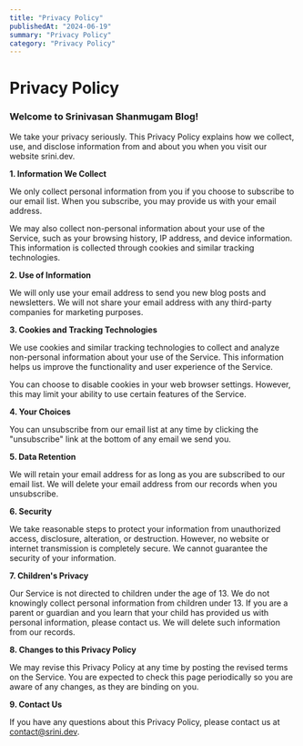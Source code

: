 ```yaml
---
title: "Privacy Policy"
publishedAt: "2024-06-19"
summary: "Privacy Policy"
category: "Privacy Policy"
---
```


# Privacy Policy

### Welcome to Srinivasan Shanmugam Blog!

We take your privacy seriously. This Privacy Policy explains how we collect, use, and disclose information from and about you when you visit our website srini.dev.

**1. Information We Collect**

We only collect personal information from you if you choose to subscribe to our email list. When you subscribe, you may provide us with your email address.

We may also collect non-personal information about your use of the Service, such as your browsing history, IP address, and device information. This information is collected through cookies and similar tracking technologies.

**2. Use of Information**

We will only use your email address to send you new blog posts and newsletters. We will not share your email address with any third-party companies for marketing purposes.

**3. Cookies and Tracking Technologies**

We use cookies and similar tracking technologies to collect and analyze non-personal information about your use of the Service. This information helps us improve the functionality and user experience of the Service.

You can choose to disable cookies in your web browser settings. However, this may limit your ability to use certain features of the Service.

**4. Your Choices**

You can unsubscribe from our email list at any time by clicking the "unsubscribe" link at the bottom of any email we send you.

**5. Data Retention**

We will retain your email address for as long as you are subscribed to our email list. We will delete your email address from our records when you unsubscribe.

**6. Security**

We take reasonable steps to protect your information from unauthorized access, disclosure, alteration, or destruction. However, no website or internet transmission is completely secure. We cannot guarantee the security of your information.

**7. Children's Privacy**

Our Service is not directed to children under the age of 13. We do not knowingly collect personal information from children under 13. If you are a parent or guardian and you learn that your child has provided us with personal information, please contact us. We will delete such information from our records.

**8. Changes to this Privacy Policy**

We may revise this Privacy Policy at any time by posting the revised terms on the Service. You are expected to check this page periodically so you are aware of any changes, as they are binding on you.

**9. Contact Us**

If you have any questions about this Privacy Policy, please contact us at contact@srini.dev.

